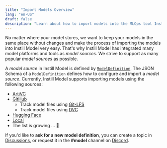 ```yaml
---
title: "Import Models Overview"
lang: "en-US"
draft: false
description: "Learn about how to import models into the MLOps tool Instill Model https://github.com/instill-ai/model"
---
```


No matter where your model stores, we want to keep your models in the same place without changes and make the process of importing the models into Instill Model very easy.
That's why Instill Model has integrated many model platforms and tools as _model sources_. We strive to support as many popular _model sources_ as possible.

A _model source_ in Instill Model is defined by [`ModelDefinition`](https://github.com/instill-ai/protobufs/blob/main/model/model/v1alpha/model_definition.proto). The JSON Schema of a `ModelDefinition` defines how to configure and import a _model source_.
Currently, Instill Model supports importing models using the following sources:

- [ArtiVC](artivc)
- [GitHub](github)
  - Track model files using [Git-LFS](/docs/import-models/github#prepare-a-github-repository-and-track-large-model-files-by-git-lfs)
  - Track model files using [DVC](/docs/import-models/github#prepare-a-github-repository-and-manage-large-model-files-by-dvc)
- [Hugging Face](huggingface)
- [Local](local)
- The list is growing ... 🌱

If you'd like to **ask for a new model definition**, you can create a topic in [Discussions](https://github.com/instill-ai/model/discussions), or request it in the **#model** channel on [Discord](https://discord.gg/sevxWsqpGh).
